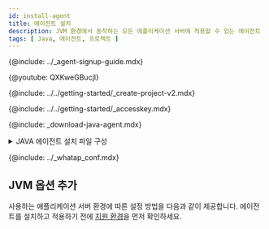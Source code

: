 ```yaml
---
id: install-agent
title: 에이전트 설치
description: JVM 환경에서 동작하는 모든 애플리케이션 서버에 적용할 수 있는 에이전트 설치 방법을 확인하세요.
tags: [ Java, 에이전트, 프로젝트 ]
---
```



{@include: ../_agent-signup-guide.mdx} 

{@youtube: QXKweGBucjI}

{@include: ../../getting-started/_create-project-v2.mdx} 

{@include: ../../getting-started/_accesskey.mdx}

{@include: _download-java-agent.mdx} 

<details>
<summary>JAVA 에이전트 설치 파일 구성</summary>

Java 에이전트 파일은 애플리케이션 모니터링에 필요한 정보를 추출해 와탭 수집 서버로 전달하는 트레이서와 트레이서가 데이터를 보낼 수 있도록 돕는 요소로 구성되어 있습니다.

* *whatap.conf*<br/>
  모니터링 에이전트의 설정 정보, 프로젝트 액세스 키, 와탭 데이터 수집 서버의 IP 정보 등을 저장하는 설정 파일입니다. 자세한 내용은 [다음 문서](java-set-agent)를 참조하세요.

* *paramkey.txt*<br/>
  화면 상에서 각종 변수를 확인할 때 필요한 파일입니다.

* *ping.sh(bat)*<br/>
  현재 설정한 프로젝트 액세스 키, 와탭 데이터 수집 서버로 통신을 시도해 설정이나 네트워크 이슈가 있는지 확인하기 위한 스크립트(배치) 파일입니다.

* *proxy.sh(bat)*<br/>
  *whatap.agent.proxy-`X.Y.Z`.jar* 파일을 시작하기 위한 스크립트(배치) 파일입니다.

* *resmon.sh(bat)*<br/>
  CPU, Memory, Disk 정보를 정상 수집하는지 확인하기 위한 스크립트(배치) 파일입니다.

* *whatap-logsink-lz4-`X.Y.Z`.jar*<br/>
  애플리케이션 서버의 log 정보를 수집하기 위한 plugin 형식의 파일입니다.

* *whatap.agent-`X.Y.Z`.jar*<br/>
  애플리케이션 서버의 각종 모니터링 정보를 수집 및 수집 서버에 전송하는 모니터링 에이전트 파일입니다.

* *whatap.agent.proxy-`X.Y.Z`.jar*<br/>
  애플리케이션 서버가 동작하는 서버에서 WhaTap 측 수집 서버에 직접 연결이 불가한 경우, 그 사이의 Proxy 서버(경유 서버)에서 경유 역할을 하는 애플리케이션입니다.

* *logs/whatap-`yyyymmdd`.log*<br/>
  모니터링 에이전트에서 출력하는 로그 파일입니다.

</details>

{@include: ../_whatap_conf.mdx}  

## JVM 옵션 추가

사용하는 애플리케이션 서버 환경에 따른 설정 방법을 다음과 같이 제공합니다. 에이전트를 설치하고 적용하기 전에 [지원 환경](supported-spec)을 먼저 확인하세요.

<DocCardList/>